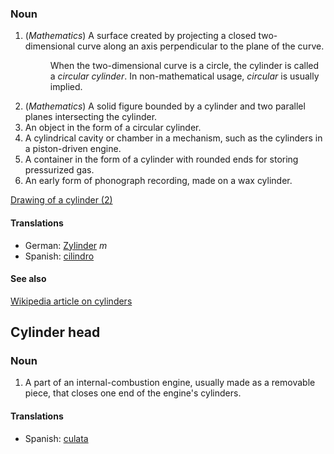 ===Noun===

# (''Mathematics'') A surface created by projecting a closed two-dimensional curve along an axis perpendicular to the plane of the curve.
#: When the two-dimensional curve is a circle, the cylinder is called a ''circular cylinder''.  In non-mathematical usage, ''circular'' is usually implied.
# (''Mathematics'') A solid figure bounded by a cylinder and two parallel planes intersecting the cylinder.
# An object in the form of a circular cylinder.
# A cylindrical cavity or chamber in a mechanism, such as the cylinders in a piston-driven engine.
# A container in the form of a cylinder with rounded ends for storing pressurized gas.
# An early form of phonograph recording, made on a wax cylinder.
[[image:cylinder.png|Drawing of a cylinder (2)]]
====Translations====
*German: [[Zylinder]] ''m''
*Spanish: [[cilindro]]

====See also====
[[w:cylinder|Wikipedia article on cylinders]]

==Cylinder head==
===Noun===

# A part of an internal-combustion engine, usually made as a removable piece, that closes one end of the engine's cylinders.

====Translations====
*Spanish: [[culata]]